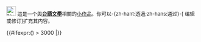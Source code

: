 <div class="notice metadata" id="stub" style="font-size: small;">[[File:Nuvola apps bookcase.svg|25px]]  這是一个與'''[[台語文|台語文學]]'''相關的[[Wikipedia:小作品|小作品]]。你可以-{zh-hant:透過;zh-hans:通过}-<span class="plainlinks">[{{fullurl:{{FULLPAGENAME}}|action=edit}} 编辑或修订]</span>扩充其内容。</div><includeonly>[[Category:台語文學小作品|{{PAGENAME}}]]
{{#ifexpr:({{PAGESIZE:{{FULLPAGENAME}}|R}}) > 3000 |[[Category:字数已超过3000字节的小作品|{{PAGENAME}}]]}}</includeonly><noinclude>{{Documentation}}</noinclude>